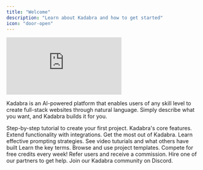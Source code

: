 ```yaml
---
title: "Welcome"
description: "Learn about Kadabra and how to get started"
icon: "door-open"
---
```


<iframe
  className="w-full aspect-video rounded-xl"
  src="https://www.youtube.com/embed/xDwR1_vrIg8"
  title="YouTube video player"
  frameBorder="0"
  allow="accelerometer; autoplay; clipboard-write; encrypted-media; gyroscope; picture-in-picture"
  allowFullScreen
></iframe>

Kadabra is an AI-powered platform that enables users of any skill level to create full-stack websites through natural language. 
Simply describe what you want, and Kadabra builds it for you.

<CardGroup cols="3">
  <Card title="Getting Started" icon="stairs" href="/introduction/getting-started">
    Step-by-step tutorial to create your first project.
  </Card>
  <Card title="Features" icon="toolbox" href="/features">
    Kadabra's core features.
  </Card>
  <Card title="Integrations" icon="link" href="/integrations">
    Extend functionality with integrations.
  </Card>
  <Card title="Tips & Tricks" icon="lightbulb" href="/tips-tricks">
    Get the most out of Kadabra.
  </Card>
  <Card title="Prompt Engineering" icon="robot" href="/prompting">
    Learn effective prompting strategies.
  </Card>
  <Card title="Use Cases" icon="video" href="/use-case">
    See video tuturials and what others have built
  </Card>
  <Card title="Glossary" icon="bookmark" href="/glossary">
    Learn the key terms.
  </Card>
  <Card title="Templates" icon="copy" href="https://kadabra.dev/templates">
    Browse and use project templates.
  </Card>
  <Card title="Launched" icon="rocket" href="https://launched.kadabra.app/">
    Compete for free credits every week!
  </Card>
  <Card title="Affiliate program" icon="earth-americas" href="https://kadabra.dev/affiliates">
    Refer users and receive a commission.
  </Card>
  <Card title="Partner program" icon="handshake" href="https://kadabra.dev/partners">
    Hire one of our partners to get help. 
  </Card>
    <Card title="Community" icon="discord" href="https://discord.gg/kadabra-dev">
    Join our Kadabra community on Discord.
  </Card>
</CardGroup>